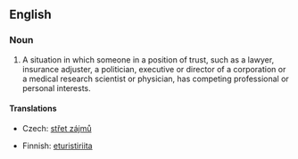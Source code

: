 ==English==
{{wikipedia}}

===Noun===
{{en-noun|sg=[[conflict]] of [[interest]]|pl=conflicts of interest}}

# {{legal}} A situation in which someone in a position of trust, such as a lawyer, insurance adjuster, a politician, executive or director of a corporation or a medical research scientist or physician, has competing professional or personal interests.

====Translations====
{{trans-top|situation of a person in trust}}
* Czech: [[střet zájmů]] {{m}}
{{trans-mid}}
* Finnish: [[eturistiriita]]
{{trans-bottom}}